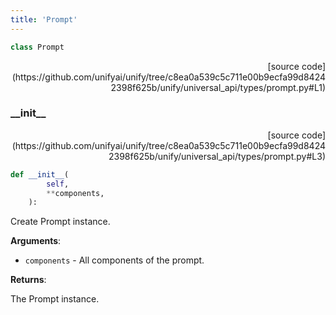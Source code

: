 ```yaml
---
title: 'Prompt'
---
```


```python
class Prompt
```

<p align="right">[source code](https://github.com/unifyai/unify/tree/c8ea0a539c5c711e00b9ecfa99d84242398f625b/unify/universal_api/types/prompt.py#L1)</p>



### \_\_init\_\_

<p align="right">[source code](https://github.com/unifyai/unify/tree/c8ea0a539c5c711e00b9ecfa99d84242398f625b/unify/universal_api/types/prompt.py#L3)</p>

```python
def __init__(
        self,
        **components,
    ):
```

Create Prompt instance.

**Arguments**:

- `components` - All components of the prompt.



**Returns**:

The Prompt instance.